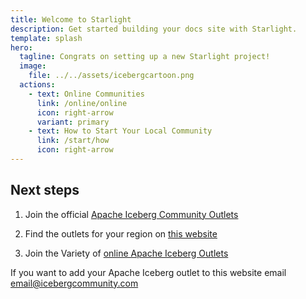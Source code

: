 ```yaml
---
title: Welcome to Starlight
description: Get started building your docs site with Starlight.
template: splash
hero:
  tagline: Congrats on setting up a new Starlight project!
  image:
    file: ../../assets/icebergcartoon.png
  actions:
    - text: Online Communities
      link: /online/online
      icon: right-arrow
      variant: primary
    - text: How to Start Your Local Community
      link: /start/how
      icon: right-arrow
---
```



## Next steps

1. Join the official [Apache Iceberg Community Outlets](https://iceberg.apache.org/community/)

2. Find the outlets for your region on [this website](/na/washington)

3. Join the Variety of [online Apache Iceberg Outlets](/online/online)

If you want to add your Apache Iceberg outlet to this website email email@icebergcommunity.com